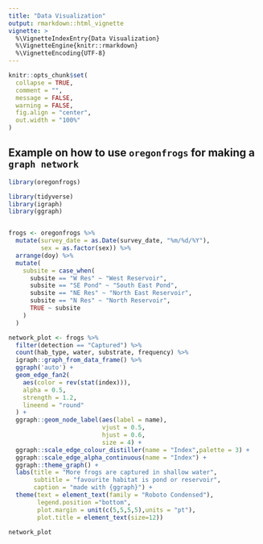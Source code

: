 ```yaml
---
title: "Data Visualization"
output: rmarkdown::html_vignette
vignette: >
  %\VignetteIndexEntry{Data Visualization}
  %\VignetteEngine{knitr::rmarkdown}
  %\VignetteEncoding{UTF-8}
---
```


```r
knitr::opts_chunk$set(
  collapse = TRUE,
  comment = "",
  message = FALSE,
  warning = FALSE,
  fig.align = "center",
  out.width = "100%"
)
```


## Example on how to use `oregonfrogs` for making a `graph network`

```r
library(oregonfrogs)
```



```r
library(tidyverse)
library(igraph)
library(ggraph)


frogs <- oregonfrogs %>%
  mutate(survey_date = as.Date(survey_date, "%m/%d/%Y"),
         sex = as.factor(sex)) %>%
  arrange(doy) %>%
  mutate(
    subsite = case_when(
      subsite == "W Res" ~ "West Reservoir",
      subsite == "SE Pond" ~ "South East Pond",
      subsite == "NE Res" ~ "North East Reservoir",
      subsite == "N Res" ~ "North Reservoir",
      TRUE ~ subsite
    )
  )

network_plot <- frogs %>%
  filter(detection == "Captured") %>%
  count(hab_type, water, substrate, frequency) %>%
  igraph::graph_from_data_frame() %>%
  ggraph('auto') +
  geom_edge_fan2(
    aes(color = rev(stat(index))),
    alpha = 0.5,
    strength = 1.2,
    lineend = "round"
  ) +
  ggraph::geom_node_label(aes(label = name),
                          vjust = 0.5,
                          hjust = 0.6,
                          size = 4) +
  ggraph::scale_edge_colour_distiller(name = "Index",palette = 3) +
  ggraph::scale_edge_alpha_continuous(name = "Index") +
  ggraph::theme_graph() +
  labs(title = "More frogs are captured in shallow water",
       subtitle = "favourite habitat is pond or reservoir",
       caption = "made with {ggraph}") +
  theme(text = element_text(family = "Roboto Condensed"),
        legend.position ="bottom",
        plot.margin = unit(c(5,5,5,5),units = "pt"),
        plot.title = element_text(size=12))

network_plot
```

